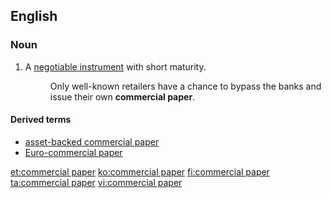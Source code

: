 ==English==
{{wikipedia}}

===Noun===
{{en-noun|-|head=[[commercial]] [[paper]]}}
# {{context|finance|lang=en}} A [[negotiable instrument]] with short maturity.
#: Only well-known retailers have a chance to bypass the banks and issue their own '''commercial paper'''.

====Derived terms====
* [[asset-backed commercial paper]]
* [[Euro-commercial paper]]

[[et:commercial paper]]
[[ko:commercial paper]]
[[fi:commercial paper]]
[[ta:commercial paper]]
[[vi:commercial paper]]